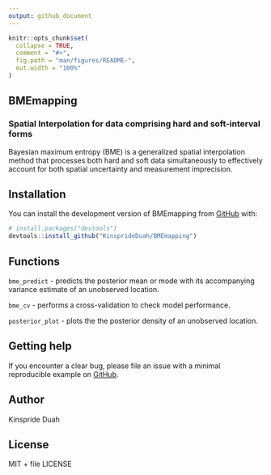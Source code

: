 ```yaml
---
output: github_document
---
```


<!-- README.md is generated from README.Rmd. Please edit that file -->

```r
knitr::opts_chunk$set(
  collapse = TRUE,
  comment = "#>",
  fig.path = "man/figures/README-",
  out.width = "100%"
)
```

## BMEmapping

<!-- badges: start -->
<!-- badges: end -->

### Spatial Interpolation for data comprising hard and soft-interval forms

Bayesian maximum entropy (BME) is a generalized spatial interpolation
method that processes both hard and soft data simultaneously to
effectively account for both spatial uncertainty and measurement
imprecision.

## Installation

You can install the development version of BMEmapping from [GitHub](https://github.com/) with:
      
``` r
# install.packages("devtools")
devtools::install_github("KinsprideDuah/BMEmapping")
```

## Functions

`bme_predict` - predicts the posterior mean or mode with its accompanying variance estimate of an unobserved location.

`bme_cv` - performs a cross-validation to check model performance.

`posterior_plot` - plots the the posterior density of an unobserved location.

## Getting help

If you encounter a clear bug, please file an issue with a minimal reproducible example on [GitHub](https://github.com/KinsprideDuah/BMEmapping/issues).

## Author

Kinspride Duah

## License

MIT + file LICENSE
